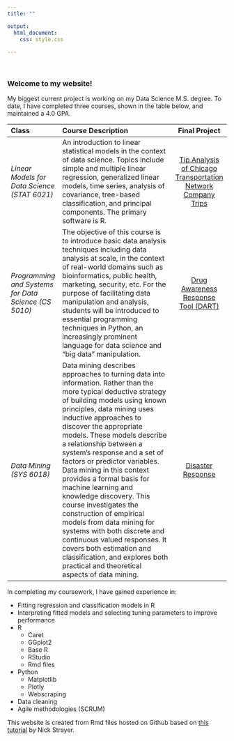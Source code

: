 ```yaml
--- 
title: ""

output:
  html_document:
    css: style.css
   
---
```


$~$

### Welcome to my website!


My biggest current project is working on my Data Science M.S. degree. To date, I have completed three courses, shown in the table below, and maintained a 4.0 GPA. 

|Class      | Course Description |  Final Project  | 
|:----------|:----------------------------------| :--------:|
|*Linear Models for Data Science (STAT 6021)* | An introduction to linear statistical models in the context of data science. Topics include simple and multiple linear regression, generalized linear models, time series, analysis of covariance, tree-based classification, and principal components. The primary software is R. | [Tip Analysis of Chicago Transportation Network Company Trips](https://github.com/camillevleonard/STAT6021_FinalProject) |
|*Programming and Systems for Data Science (CS 5010)* | The objective of this course is to introduce basic data analysis techniques including data analysis at scale, in the context of real-world domains such as bioinformatics, public health, marketing, security, etc. For the purpose of facilitating data manipulation and analysis, students will be introduced to essential programming techniques in Python, an increasingly prominent language for data science and “big data” manipulation. | [Drug Awareness Response Tool (DART)](https://github.com/camillevleonard/CS5010_FinalProject) |
|*Data Mining (SYS 6018)*| Data mining describes approaches to turning data into information. Rather than the more typical deductive strategy of building models using known principles, data mining uses inductive approaches to discover the appropriate models. These models describe a relationship between a system’s response and a set of factors or predictor variables. Data mining in this context provides a formal basis for machine learning and knowledge discovery. This course investigates the construction of empirical models from data mining for systems with both discrete and continuous valued responses. It covers both estimation and classification, and explores both practical and theoretical aspects of data mining. | [Disaster Response](https://camillevleonard.github.io/project.html) | 

In completing my coursework, I have gained experience in:

* Fitting regression and classification models in R
* Interpreting fitted models and selecting tuning parameters to improve performance
* R 
    * Caret 
    * GGplot2
    * Base R
    * RStudio
    * Rmd files 
* Python 
    * Matplotlib
    * Plotly
    * Webscraping
* Data cleaning
* Agile methodologies (SCRUM)

This website is created from Rmd files hosted on Github based on [this tutorial](http://nickstrayer.me/RMarkdown_Sites_tutorial/) by Nick Strayer. 
